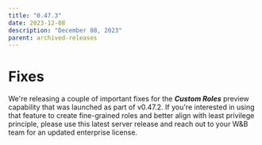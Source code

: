 ```yaml
---
title: "0.47.3"
date: 2023-12-08
description: "December 08, 2023"
parent: archived-releases
---
```



<Danger>
<Text/>
</Danger>

# Fixes

We're releasing a couple of important fixes for the _**Custom Roles**_ preview capability that was launched as part of v0.47.2. If you're interested in using that feature to create fine-grained roles and better align with least privilege principle, please use this latest server release and reach out to your W&B team for an updated enterprise license.
